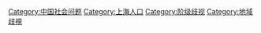 [[Category:中国社会问题|Category:中国社会问题]]
[[Category:上海人口|Category:上海人口]]
[[Category:阶级歧视|Category:阶级歧视]]
[[Category:地域歧視|Category:地域歧視]]